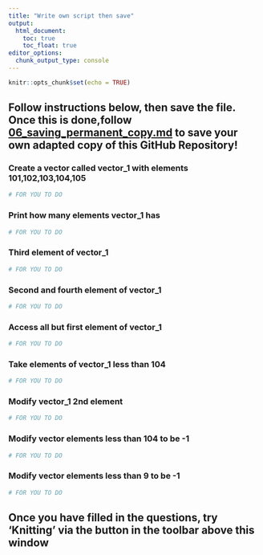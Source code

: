 ```yaml
---
title: "Write own script then save"
output: 
  html_document:
    toc: true
    toc_float: true
editor_options: 
  chunk_output_type: console
---
```


```r
knitr::opts_chunk$set(echo = TRUE)
```

## Follow instructions below, then save the file. Once this is done,follow [06_saving_permanent_copy.md](https://github.com/rmp15/rstudio_cloud_tutorial/blob/main/basics/06_saving_permanent_copy.md) to save your own adapted copy of this GitHub Repository!

### Create a vector called vector_1 with elements 101,102,103,104,105
```r
# FOR YOU TO DO
```

### Print how many elements vector_1 has
```r
# FOR YOU TO DO
```

### Third element of vector_1
```r
# FOR YOU TO DO
```

### Second and fourth element of vector_1
```r
# FOR YOU TO DO
```

### Access all but first element of vector_1
```r
# FOR YOU TO DO
```

### Take elements of vector_1 less than 104
```r
# FOR YOU TO DO
```

### Modify vector_1 2nd element
```r
# FOR YOU TO DO
```

### Modify vector elements less than 104 to be -1
```r
# FOR YOU TO DO
```

### Modify vector elements less than 9 to be -1
```r
# FOR YOU TO DO
```

## Once you have filled in the questions, try 'Knitting' via the button in the toolbar above this window